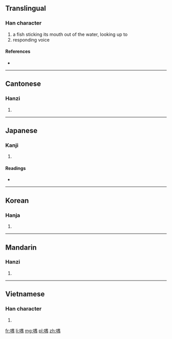 ==Translingual==

===Han character===
{{Han char|rn=30|rad=口|as=09|sn=12|four=6602<sub>7</sub>|canj=口田中月 (RWLB)|ids=⿰[[口]][[禺]]}}

# a fish sticking its mouth out of the water, looking up to
# responding voice

====References====
* {{Han ref|kx=0197.120|dkj=03898|dj=0418.320|hdz=10653.120|uh=5581|ud=21889|bh=D871|bd=55409}}

----

==Cantonese==

===Hanzi===
{{yue-hanzi|jyut=[[jung4]], [[jyu4]]|y=yung4, yu4}}

# {{defn|lang=yue|sort=口09}}

----

==Japanese==

===Kanji===
{{ja-kanji|grade=|rs=口09}}

# {{defn|lang=ja|sort=口09}}

====Readings====
* {{ja-readings|on=[[ぎょう]] (gyō), [[ぐ]] (gu), [[ごう]] (gō)|kun=[[あぎとう]] (agitou)}}

----

==Korean==

===Hanja===
{{ko-hanja|hangeul=[[옹]], [[우]]|rv=ong, u|mr=ong, u}}

# {{defn|lang=ko|sort=口09}}

----

==Mandarin==

===Hanzi===
{{cmn-hanzi|pin=[[yóng]] ([[yong2]]), [[yú]] ([[yu2]])|wg=yung<sup>2</sup>, yü<sup>2</sup>}}

# {{defn|lang=cmn|sort=口09}}

----

==Vietnamese==

===Han character===
{{vi-hantu|[[ngụm]]|rs=口09}}

# {{defn|lang=vi|sort=口09}}

[[fr:喁]]
[[li:喁]]
[[mg:喁]]
[[pl:喁]]
[[zh:喁]]